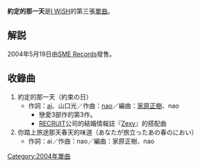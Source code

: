 {{Infobox Single
| Name = 約定的那一天
| Artist = [[I_WiSH|I WiSH]]
| Album = [[WISH_(I_WiSH)|WISH]]
| A-side =
| B-side = 你踏上旅途那天春天的味道
| Released = 2004年5月19日
| Format =
| Recorded =
| Genre = [[J-POP|J-POP]]
| Length =
| Label = [[SME_Records|SME Records]]
| Writer = [[川嶋あい|ai]]、山口光、[[nao_(作曲家)|nao]]
| Producer =
| Certification =
| Chart position = *12位（[[公信榜|公信榜]]）
| Last single = [[星星相印|星星相印]]<br />（2003年）
| This single = '''約定的那一天'''<br />（2004年）
| Next single = [[你和我|你和我]]<br />（2004年）
}}
'''約定的那一天'''是[[I_WiSH|I WiSH]]的第三張[[單曲|單曲]]。
{{japanese
| japanese = 約束の日
| kana = やくそくのひ
| romaji = Yakusoku no Hi
}}
== 解説 ==
2004年5月19日由[[SME_Records|SME Records]]發售。
== 收錄曲 ==
#約定的那一天（約束の日）
#*作詞：[[川嶋あい|ai]]、山口光／作曲：[[nao_(作曲家)|nao]]／編曲：[[家原正樹|家原正樹]]、nao
#**戀愛3部作的第3作。
#**[[RECRUIT|RECRUIT]]公司的結婚情報誌『[[Zexy|Zexy]]』的搭配曲
#你踏上旅途那天春天的味道（あなたが旅立ったあの春のにおい）
#*作詞：ai／作曲：nao／編曲：家原正樹、nao
{{DEFAULTSORT:約束の日}}
[[Category:2004年單曲|Category:2004年單曲]]
{{I WiSH}}